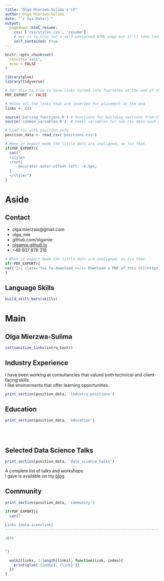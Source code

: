 ```yaml
---
title: "Olga Mierzwa-Sulima's CV"
author: Olga Mierzwa-Sulima
date: "`r Sys.Date()`"
output:
  pagedown::html_resume:
    css: ['css/styles.css', 'resume']
    # set it to true for a self-contained HTML page but it'll take longer to render
    self_contained: true
---
```


```r
knitr::opts_chunk$set(
  results='asis', 
  echo = FALSE
)

library(glue)
library(tidyverse)

# Set this to true to have links turned into footnotes at the end of the document
PDF_EXPORT <- FALSE

# Holds all the links that are inserted for placement at the end
links <- c()

source('parsing_functions.R') # Functions for building sections from CSV data
source('common_variables.R')  # Small variables for non-csv data such as intro text

# Load csv with position info
position_data <- read_csv('positions.csv')
```


```r
# When in export mode the little dots are unaligned, so fix that. 
if(PDF_EXPORT){
  cat("
  <style>
  :root{
    --decorator-outer-offset-left: -6.5px;
  }
  </style>")
}
```


Aside
================================================================================


Contact {#contact}
--------------------------------------------------------------------------------


- <i class="fa fa-envelope"></i> olga.mierzwa@gmail.com
- <i class="fa fa-twitter"></i> olga_mie
- <i class="fa fa-github"></i> github.com/olgamie
- <i class="fa fa-link"></i> [olgamie.github.io](http://olgamie.github.io/)
- <i class="fa fa-phone"></i> +48 607 878 318

```r
# When in export mode the little dots are unaligned, so fix that.
if(!PDF_EXPORT){
cat("[<i class='fas fa-download'></i> Download a PDF of this CV](https://github.com/olgamie/cv/raw/master/sulima_cv.pdf)")
}
```



Language Skills {#skills}
--------------------------------------------------------------------------------

```r
build_skill_bars(skills)
```

Main
================================================================================

Olga Mierzwa-Sulima {#title}
--------------------------------------------------------------------------------


```r
cat(sanitize_links(intro_text))
```




Industry Experience {data-icon=suitcase}
--------------------------------------------------------------------------------

::: aside_info
I have been working at consultancies that valued both technical and client-facing skills.<br> I like environments that offer learning opportunities.
:::

```r
print_section(position_data, 'industry_positions')
```

Education {data-icon=graduation-cap data-concise=true}
--------------------------------------------------------------------------------

```r
print_section(position_data, 'education')
```

<br>
<br>

Selected Data Science Talks {data-icon=chart-line}
--------------------------------------------------------------------------------

```r
print_section(position_data, 'data_science_talks')
```

::: aside
A complete list of talks and workshops <br> I gave is available on my [blog](https://olgamie.github.io/about/)
:::

Community {data-icon=hands-helping}
--------------------------------------------------------------------------------

```r
print_section(position_data, 'community')
```


```r
if(PDF_EXPORT){
  cat("
  
Links {data-icon=link}
--------------------------------------------------------------------------------

<br>


")
  
  walk2(links, 1:length(links), function(link, index){
    print(glue('{index}. {link}'))
  })
}
```


